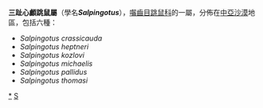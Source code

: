 {{Automatic taxobox
| taxon = Salpingotus
| authority = 
| subdivision_ranks = [[種|種]]
| subdivision =
* ''Salpingotus crassicauda''
* ''Salpingotus heptneri''
* ''Salpingotus kozlovi''
* ''Salpingotus michaelis''
* ''Salpingotus pallidus''
* ''Salpingotus thomasi''
}}

'''三趾心顱跳鼠屬'''（學名'''''Salpingotus'''''），[[囓齒目|囓齒目]][[跳鼠科|跳鼠科]]的一屬，分佈在[[中亞|中亞]][[沙漠|沙漠]]地區，包括六種：
* ''Salpingotus crassicauda''
* ''Salpingotus heptneri''
* ''Salpingotus kozlovi''
* ''Salpingotus michaelis''
* ''Salpingotus pallidus''
* ''Salpingotus thomasi''
{{Taxonbar|from=Q527744}}

[[Category:三趾心颅跳鼠属|*]]
[[Category:跳鼠科|S]]